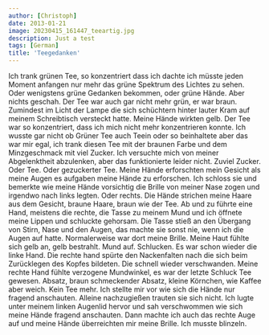```yaml
---
author: [Christoph]
date: 2013-01-21
image: 20230415_161447_teeartig.jpg
description: Just a test
tags: [German]
title: 'Teegedanken'
---
```


Ich trank grünen Tee, so konzentriert dass ich dachte ich müsste jeden Moment anfangen nur mehr das grüne Spektrum des Lichtes zu sehen. Oder wenigstens grüne Gedanken bekommen, oder grüne Hände. Aber nichts geschah. Der Tee war auch gar nicht mehr grün, er war braun. Zumindest im Licht der Lampe die sich schüchtern hinter lauter Kram auf meinem Schreibtisch versteckt hatte. Meine Hände wirkten gelb. Der Tee war so konzentriert, dass ich mich nicht mehr konzentrieren konnte. Ich wusste gar nicht ob Grüner Tee auch Teein oder so beinhaltete aber das war mir egal, ich trank diesen Tee mit der braunen Farbe und dem Minzgeschmack mit viel Zucker.
Ich versuchte mich von meiner Abgelenktheit abzulenken, aber das funktionierte leider nicht. Zuviel Zucker. Oder Tee. Oder gezuckerter Tee. Meine Hände erforschten mein Gesicht als meine Augen es aufgaben meine Hände zu erforschen. Ich schloss sie und bemerkte wie meine Hände vorsichtig die Brille von meiner Nase zogen und irgendwo nach links legten. Oder rechts. Die Hände strichen meine Haare aus dem Gesicht, braune Haare, braun wie der Tee. Ab und zu führte eine Hand, meistens die rechte, die Tasse zu meinem Mund und ich öffnete meine Lippen und schluckte gehorsam. Die Tasse stieß an den Übergang von Stirn, Nase und den Augen, das machte sie sonst nie, wenn ich die Augen auf hatte. Normalerweise war dort meine Brille. Meine Haut fühlte sich gelb an, gelb bestrahlt. Mund auf. Schlucken. Es war schon wieder die linke Hand. Die rechte hand spürte den Nackenfalten nach die sich beim Zurücklegen des Kopfes bildeten. Die schnell wieder verschwanden. Meine rechte Hand fühlte verzogene Mundwinkel, es war der letzte Schluck Tee gewesen. Absatz, braun schmeckender Absatz, kleine Körnchen, wie Kaffee aber weich. Kein Tee mehr. Ich stellte mir vor wie sich die Hände nur fragend anschauten. Alleine nachzugießen trauten sie sich nicht. Ich lugte unter meinem linken Augenlid hervor und sah verschwommen wie sich meine Hände fragend anschauten. Dann machte ich auch das rechte Auge auf und meine Hände überreichten mir meine Brille. Ich musste blinzeln.
